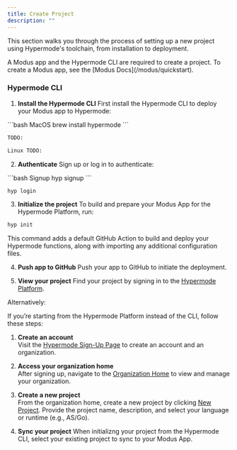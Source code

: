 ```yaml
---
title: Create Project
description: ""
---
```


This section walks you through the process of setting up a new project using Hypermode's toolchain, from installation to deployment.

<Note>
  A Modus app and the Hypermode CLI are required to create a project. To create
  a Modus app, see the [Modus Docs](/modus/quickstart).
</Note>

### Hypermode CLI

1. **Install the Hypermode CLI**
   First install the Hypermode CLI to deploy your Modus app to Hypermode:

<CodeGroup>
  ```bash MacOS 
  brew install hypermode
  ```

```bash Windows
TODO:
```

```bash
Linux TODO:
```

</CodeGroup>

2. **Authenticate**
   Sign up or log in to authenticate:

<CodeGroup>
```bash Signup
hyp signup
```

```bash Login
hyp login
```

</CodeGroup>

3. **Initialize the project**
   To build and prepare your Modus App for the Hypermode Platform, run:

```bash
hyp init
```

This command adds a default GitHub Action to build and deploy your Hypermode functions, along with importing any additional configuration files.

4. **Push app to GitHub**
   Push your app to GitHub to initiate the deployment.

5. **View your project** Find your project by signing in to the [Hypermode Platform](hypermode.com/sign-in).

Alternatively:

If you’re starting from the Hypermode Platform instead of the CLI, follow these steps:

1. **Create an account**  
   Visit the [Hypermode Sign-Up Page](http://hypermode.com/sign-up) to create an account and an organization.

2. **Access your organization home**  
   After signing up, navigate to the [Organization Home](http://hypermode.com/go) to view and manage your organization.

3. **Create a new project**  
   From the organization home, create a new project by clicking [New Project](http://hypermode.com/new). Provide the project name, description, and select your language or runtime (e.g., AS/Go).

4. **Sync your project**
   When initializng your project from the Hypermode CLI, select your existing project to sync to your Modus App.
